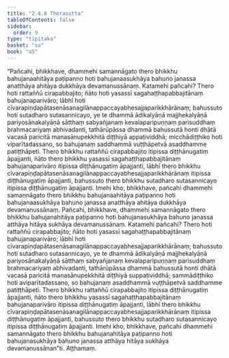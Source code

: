 ```yaml
---
title: "2.4.8 Therasutta"
tableOfContents: false
sidebar:
  order: 9
type: "tipitaka"
basket: "su"
book: "a5"
---
```



<DynamicBreadcrumb />

<Division number="88" book="a5" bookNo="16" page="100">

<Paragraph number="551" book="a5">
“Pañcahi, bhikkhave, dhammehi samannāgato thero bhikkhu bahujanaahitāya paṭipanno hoti bahujanaasukhāya bahuno janassa anatthāya ahitāya dukkhāya devamanussānaṃ.
</Paragraph>

<Paragraph number="552" book="a5">
Katamehi pañcahi? Thero hoti rattaññū cirapabbajito; ñāto hoti yasassī sagahaṭṭhapabbajitānaṃ bahujanaparivāro; lābhī hoti cīvarapiṇḍapātasenāsanagilānappaccayabhesajjaparikkhārānaṃ; bahussuto hoti sutadharo sutasannicayo, ye te dhammā ādikalyāṇā majjhekalyāṇā pariyosānakalyāṇā sātthaṃ sabyañjanaṃ kevalaparipuṇṇaṃ parisuddhaṃ brahmacariyaṃ abhivadanti, tathārūpāssa dhammā bahussutā honti dhātā vacasā paricitā manasānupekkhitā diṭṭhiyā appaṭividdhā; micchādiṭṭhiko hoti viparītadassano, so bahujanaṃ saddhammā vuṭṭhāpetvā asaddhamme patiṭṭhāpeti. Thero bhikkhu rattaññū cirapabbajito itipissa diṭṭhānugatiṃ āpajjanti, ñāto thero bhikkhu yasassī sagahaṭṭhapabbajitānaṃ bahujanaparivāro itipissa diṭṭhānugatiṃ āpajjanti, lābhī thero bhikkhu cīvarapiṇḍapātasenāsanagilānappaccayabhesajjaparikkhārānaṃ itipissa diṭṭhānugatiṃ āpajjanti, bahussuto thero bhikkhu sutadharo sutasannicayo itipissa diṭṭhānugatiṃ āpajjanti. Imehi kho, bhikkhave, pañcahi dhammehi samannāgato thero bhikkhu bahujanaahitāya paṭipanno hoti bahujanaasukhāya bahuno janassa anatthāya ahitāya dukkhāya devamanussānaṃ.
</Paragraph>

<Paragraph number="553" book="a5">
Pañcahi, bhikkhave, dhammehi samannāgato thero bhikkhu bahujanahitāya paṭipanno hoti bahujanasukhāya bahuno janassa atthāya hitāya sukhāya devamanussānaṃ.
</Paragraph>

<Paragraph number="554" book="a5">
Katamehi pañcahi? Thero hoti rattaññū cirapabbajito; ñāto hoti yasassī sagahaṭṭhapabbajitānaṃ bahujanaparivāro; lābhī hoti cīvarapiṇḍapātasenāsanagilānappaccayabhesajjaparikkhārānaṃ; bahussuto hoti sutadharo sutasannicayo, ye te dhammā ādikalyāṇā majjhekalyāṇā pariyosānakalyāṇā sātthaṃ sabyañjanaṃ kevalaparipuṇṇaṃ parisuddhaṃ brahmacariyaṃ abhivadanti, tathārūpāssa dhammā bahussutā honti dhātā vacasā paricitā manasānupekkhitā diṭṭhiyā suppaṭividdhā; sammādiṭṭhiko hoti aviparītadassano, so bahujanaṃ asaddhammā vuṭṭhāpetvā saddhamme patiṭṭhāpeti. Thero bhikkhu rattaññū cirapabbajito itipissa diṭṭhānugatiṃ āpajjanti, ñāto thero bhikkhu yasassī sagahaṭṭhapabbajitānaṃ bahujanaparivāro itipissa diṭṭhānugatiṃ āpajjanti, lābhī thero bhikkhu cīvarapiṇḍapātasenāsanagilānappaccayabhesajjaparikkhārānaṃ itipissa diṭṭhānugatiṃ āpajjanti, bahussuto thero bhikkhu sutadharo sutasannicayo itipissa diṭṭhānugatiṃ āpajjanti. Imehi kho, bhikkhave, pañcahi dhammehi samannāgato thero bhikkhu bahujanahitāya paṭipanno hoti bahujanasukhāya bahuno janassa atthāya hitāya sukhāya devamanussānan”ti.

</Paragraph>
</Division>

<Paragraph number="555" type="center" book="a5">
Aṭṭhamaṃ.
</Paragraph>